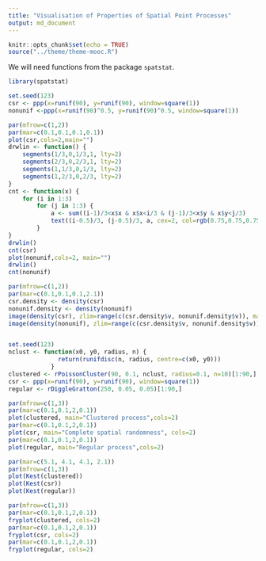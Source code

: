 ```yaml
---
title: "Visualisation of Properties of Spatial Point Processes"
output: md_document
---
```


```r
knitr::opts_chunk$set(echo = TRUE)
source("../theme/theme-mooc.R")
```


We will need functions from the package `spatstat`.

```r
library(spatstat)
```

```r
set.seed(123)
csr <- ppp(x=runif(90), y=runif(90), window=square(1))
nonunif <-ppp(x=runif(90)^0.5, y=runif(90)^0.5, window=square(1))
```


```r
par(mfrow=c(1,2))
par(mar=c(0.1,0.1,0.1,0.1))
plot(csr,cols=2,main="")
drwlin <- function() {
    segments(1/3,0,1/3,1, lty=2)
    segments(2/3,0,2/3,1, lty=2)
    segments(1,1/3,0,1/3, lty=2)
    segments(1,2/3,0,2/3, lty=2)
}
cnt <- function(x) {
    for (i in 1:3)
        for (j in 1:3) {
            a <- sum((i-1)/3<x$x & x$x<i/3 & (j-1)/3<x$y & x$y<j/3)
            text((i-0.5)/3, (j-0.5)/3, a, cex=2, col=rgb(0.75,0.75,0.75,0.5), adj=c(0.5,0.5))
        }
}
drwlin()
cnt(csr)
plot(nonunif,cols=2, main="")
drwlin()
cnt(nonunif)
```


```r
par(mfrow=c(1,2))
par(mar=c(0.1,0.1,0.1,2.1))
csr.density <- density(csr)
nonunif.density <- density(nonunif)
image(density(csr), zlim=range(c(csr.density$v, nonunif.density$v)), main="")
image(density(nonunif), zlim=range(c(csr.density$v, nonunif.density$v)), main="")



```

```r
set.seed(123)
nclust <- function(x0, y0, radius, n) {
              return(runifdisc(n, radius, centre=c(x0, y0)))
            }
clustered <- rPoissonCluster(90, 0.1, nclust, radius=0.1, n=10)[1:90,]
csr <- ppp(x=runif(90), y=runif(90), window=square(1))
regular <- rDiggleGratton(250, 0.05, 0.05)[1:90,]
```

```r
par(mfrow=c(1,3))
par(mar=c(0.1,0.1,2,0.1))
plot(clustered, main="Clustered process",cols=2)
par(mar=c(0.1,0.1,2,0.1))
plot(csr, main="Complete spatial randomness", cols=2)
par(mar=c(0.1,0.1,2,0.1))
plot(regular, main="Regular process",cols=2)
```

```r
par(mar=c(5.1, 4.1, 4.1, 2.1))
par(mfrow=c(1,3))
plot(Kest(clustered))
plot(Kest(csr))
plot(Kest(regular))
```

```r
par(mfrow=c(1,3))
par(mar=c(0.1,0.1,2,0.1))
fryplot(clustered, cols=2)
par(mar=c(0.1,0.1,2,0.1))
fryplot(csr, cols=2)
par(mar=c(0.1,0.1,2,0.1))
fryplot(regular, cols=2)
```
